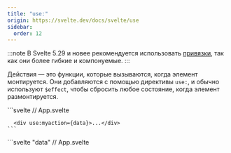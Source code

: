 ```yaml
---
title: "use:"
origin: https://svelte.dev/docs/svelte/use
sidebar:
  order: 12
---
```


:::note
В Svelte 5.29 и новее рекомендуется использовать [привязки](/template-syntax/attach), так как они более гибкие и компонуемые.
:::

Действия — это функции, которые вызываются, когда элемент монтируется. Они добавляются с помощью директивы `use:`, и обычно используют `$effect`, чтобы сбросить любое состояние, когда элемент размонтируется.


<Tabs syncKey="lang">
  <TabItem label="JS">
    ```svelte
      // App.svelte
      <script>
        /** @type {import('svelte/action').Action} */
        function myaction(node) {
          // узел был смонтирован в DOM

          $effect(() => {
            // настройка происходит здесь

            return () => {
              // очистка происходит здесь
            };
          });
        }
      </script>

      <div use:myaction>...</div>
    ```
  </TabItem>
  <TabItem label="TS">
    ```svelte
      // App.svelte
      <script lang="ts">
        import type { Action } from 'svelte/action';

        const myaction: Action = (node) => {
          // узел был смонтирован в DOM

          $effect(() => {
            // настройка происходит здесь

            return () => {
              // очистка происходит здесь
            };
          });
        };
      </script>

      <div use:myaction>...</div>
    ```
  </TabItem>
</Tabs>

Действие может быть вызвано с аргументом:

<Tabs syncKey="lang">
  <TabItem label="JS">
    ```svelte "data"
      // App.svelte
      <script>
        /** @type {import('svelte/action').Action} */
        function myaction(node, data) {
          // ...
        }
      </script>

      <div use:myaction={data}>...</div>
    ```
  </TabItem>
  <TabItem label="TS">
    ```svelte "data"
      // App.svelte
      <script lang="ts">
        import type { Action } from 'svelte/action';

        const myaction: Action = (node, data) => {
          // ...
        };
      </script>

      <div use:myaction={data}>...</div>
    ```
  </TabItem>
</Tabs>

Действие вызывается только один раз (но не во время серверного рендеринга) — оно _не_ будет выполняться снова, если аргумент изменится.

:::caution
До руны `$effect` действия могли возвращать объект с методами `update` и `destroy`, где `update` вызывался с последним значением аргумента, если оно изменялось. Предпочтительно использовать эффекты.
:::

## Типизация

Интерфейс `Action` принимает три необязательных аргумента типа — тип узла (который может быть `Element`, если действие применяется ко всему), параметр и любые пользовательские обработчики событий, созданные действием:

<Tabs syncKey="lang">
  <TabItem label="JS">
    ```svelte
      // App.svelte
      <script>
        /**
         * @type {import('svelte/action').Action<
         * 	HTMLDivElement,
         * 	undefined,
         * 	{
         * 		onswiperight: (e: CustomEvent) => void;
         * 		onswipeleft: (e: CustomEvent) => void;
         * 		// ...
         * 	}
         * >}
         */
        function gestures(node) {
          $effect(() => {
            // ...
            node.dispatchEvent(new CustomEvent('swipeleft'));

            // ...
            node.dispatchEvent(new CustomEvent('swiperight'));
          });
        }
      </script>

      <div
        use:gestures
        onswipeleft={next}
        onswiperight={prev}
      >...</div>
    ```
  </TabItem>
  <TabItem label="TS">
    ```svelte
      // App.svelte
      <script lang="ts">
        import type { Action } from 'svelte/action';

        const gestures: Action<
          HTMLDivElement,
          undefined,
          {
            onswiperight: (e: CustomEvent) => void;
            onswipeleft: (e: CustomEvent) => void;
            // ...
          }
        > = (node) => {
          $effect(() => {
            // ...
            node.dispatchEvent(new CustomEvent('swipeleft'));

            // ...
            node.dispatchEvent(new CustomEvent('swiperight'));
          });
        };
      </script>

      <div
        use:gestures
        onswipeleft={next}
        onswiperight={prev}
      >...</div>
    ```
  </TabItem>
</Tabs>
